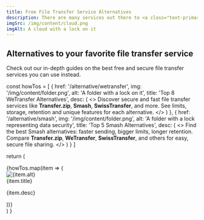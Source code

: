 ```yaml
---
title: Free File Transfer Service Alternatives
description: There are many services out there to <a class="text-primary underline" href="https://transfer.zip">send large files securely</a> to anyone. We found the <b>best alternatives for popular services</b> and platforms like <b>WeTransfer</b> and <b>Smash</b> that are not too expensive.
imgSrc: /img/content/cloud.png
imgAlt: A cloud with a lock on it
---
```



## Alternatives to your favorite file transfer service

Check out our in-depth guides on the best free and secure file transfer services you can use instead.

  const howTos = [
    {
      href: '/alternative/wetransfer',
      img: '/img/content/folder.png',
      alt: 'A folder with a lock on it',
      title: 'Top 8 WeTransfer Alternatives',
      desc: (
        <>
          Discover secure and fast file transfer services like <b>Transfer.zip</b>, <b>Smash</b>, <b>SwissTransfer</b>, and more. See limits, storage, retention and unique features for each alternative.
        </>
      )
    },
    {
      href: '/alternative/smash',
      img: '/img/content/folder.png',
      alt: 'A folder with a lock representing data security',
      title: 'Top 5 Smash Alternatives',
      desc: (
        <>
          Find the best Smash alternatives: faster sending, bigger limits, longer retention. Compare <b>Transfer.zip</b>, <b>WeTransfer</b>, <b>SwissTransfer</b>, and others for easy, secure file sharing.
        </>
      )
    }
  ]

  return (
    <div className="space-y-8">
      {howTos.map(item => (
        <div key={item.href} className="relative flex items-center gap-4 p-6 rounded-xl border border-gray-300 bg-white/70 shadow hover:bg-white/90 transition min-h-[112px] overflow-hidden">
          <img
            src={item.img}
            alt={item.alt}
            className="absolute right-4 top-1/2 -translate-y-1/2 w-28 h-28 object-contain opacity-20 pointer-events-none select-none"
            aria-hidden="true"
          />
          <div className="relative flex-1 z-10">
            <Link href={item.href} className="text-lg font-semibold text-primary underline hover:opacity-80">
              {item.title}
            </Link>
            <p className="text-sm text-gray-600 mt-1">
              {item.desc}
            </p>
          </div>
        </div>
      ))}
    </div>
  )
}

<HowToList />